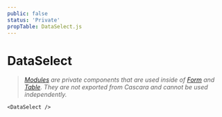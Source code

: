 ```yaml
---
public: false
status: 'Private'
propTable: DataSelect.js
---
```


# DataSelect

> _[Modules](/40-modules) are private components that are used inside of [Form](/docs/ui/Form) and [Table](/docs/ui/Form). They are not exported from Cascara and cannot be used independently._

```
<DataSelect />
```
